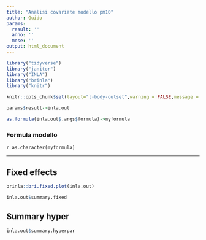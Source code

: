 ```yaml
---
title: "Analisi covariate modello pm10"
author: Guido
params:
  result: ''
  anno: ''
  mese: ''
output: html_document
---
```



```r
library("tidyverse")
library("janitor")
library("INLA")
library("brinla")
library("knitr")

knitr::opts_chunk$set(layout="l-body-outset",warning = FALSE,message = FALSE,echo=FALSE,fig.height=4,include = FALSE,eval = TRUE)
```

```r
params$result->inla.out
```


```r
as.formula(inla.out$.args$formula)->myformula
```

### Formula modello

`r as.character(myformula)`

---


## Fixed effects

```r
brinla::bri.fixed.plot(inla.out)
```


```r
inla.out$summary.fixed
```

## Summary hyper

```r
inla.out$summary.hyperpar
```

